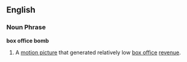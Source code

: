 ==English==

===Noun Phrase===
'''box office bomb'''

#A [[motion picture]] that generated relatively low [[box office]] [[revenue]].